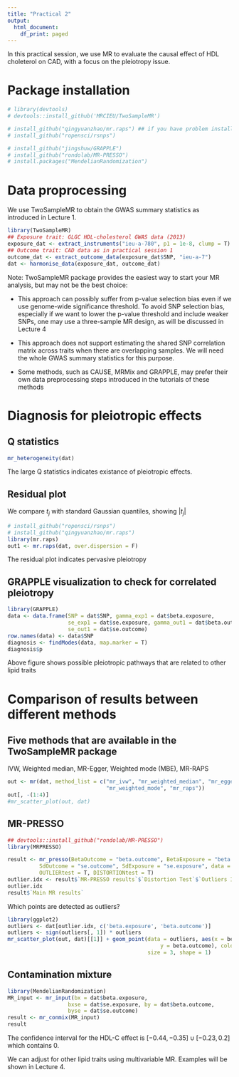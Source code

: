 ```yaml
---
title: "Practical 2"
output:
  html_document:
    df_print: paged
---
```


In this practical session, we use MR to evaluate the causal effect of HDL choleterol on CAD, with a focus on the pleiotropy issue.


# Package installation
```r
# library(devtools)
# devtools::install_github('MRCIEU/TwoSampleMR')

# install_github("qingyuanzhao/mr.raps") ## if you have problem installing the rsnps dependence package for mr.raps, you can try:
# install_github("ropensci/rsnps")

# install_github("jingshuw/GRAPPLE")
# install_github("rondolab/MR-PRESSO")
# install.packages("MendelianRandomization")
```

# Data proprocessing

We use TwoSampleMR to obtain the GWAS summary statistics as introduced in Lecture 1.

```r
library(TwoSampleMR)
## Exposure trait: GLGC HDL-cholesterol GWAS data (2013)
exposure_dat <- extract_instruments("ieu-a-780", p1 = 1e-8, clump = T)
## Outcome trait: CAD data as in practical session 1
outcome_dat <- extract_outcome_data(exposure_dat$SNP, "ieu-a-7")
dat <- harmonise_data(exposure_dat, outcome_dat)
```

Note: TwoSampleMR package provides the easiest way to start your MR analysis, but may not be the best choice:

- This approach can possibly suffer from p-value selection bias even if we use genome-wide significance threshold. To avoid SNP selection bias, especially if we want to lower the p-value threshold and include weaker SNPs, one may use a three-sample MR design, as will be discussed in Lecture 4

- This approach does not support estimating the shared SNP correlation matrix across traits when there are overlapping samples. We will need the whole GWAS summary statistics for this purpose. 

- Some methods, such as CAUSE, MRMix and GRAPPLE, may prefer their own data preprocessing steps introduced in the tutorials of these methods 


# Diagnosis for pleiotropic effects

## Q statistics
```r
mr_heterogeneity(dat)
```

The large Q statistics indicates existance of pleiotropic effects.

## Residual plot 

We compare $t_j$ with standard Gaussian quantiles, showing $|t_j|$
```r
# install_github("ropensci/rsnps")
# install_github("qingyuanzhao/mr.raps")
library(mr.raps)
out1 <- mr.raps(dat, over.dispersion = F)
```

The residual plot indicates pervasive pleiotropy

## GRAPPLE visualization to check for correlated pleiotropy

```r
library(GRAPPLE)
data <- data.frame(SNP = dat$SNP, gamma_exp1 = dat$beta.exposure,
                   se_exp1 = dat$se.exposure, gamma_out1 = dat$beta.outcome,
                   se_out1 = dat$se.outcome)
row.names(data) <- data$SNP
diagnosis <- findModes(data, map.marker = T)
diagnosis$p
```

Above figure shows possible pleiotropic pathways that are related to other lipid traits


# Comparison of results between different methods

## Five methods that are available in the TwoSampleMR package
IVW, Weighted median, MR-Egger, Weighted mode (MBE), MR-RAPS

```r
out <- mr(dat, method_list = c("mr_ivw", "mr_weighted_median", "mr_egger_regression",
                               "mr_weighted_mode", "mr_raps"))
out[, -(1:4)]
#mr_scatter_plot(out, dat)
```

## MR-PRESSO

```r
## devtools::install_github("rondolab/MR-PRESSO")
library(MRPRESSO)

result <- mr_presso(BetaOutcome = "beta.outcome", BetaExposure = "beta.exposure",
          SdOutcome = "se.outcome", SdExposure = "se.exposure", data = dat,
          OUTLIERtest = T, DISTORTIONtest = T)
outlier.idx <- result$`MR-PRESSO results`$`Distortion Test`$`Outliers Indices`
outlier.idx
result$`Main MR results`

```

Which points are detected as outliers?
```r
library(ggplot2)
outliers <- dat[outlier.idx, c('beta.exposure', 'beta.outcome')]
outliers <- sign(outliers[, 1]) * outliers
mr_scatter_plot(out, dat)[[1]] + geom_point(data = outliers, aes(x = beta.exposure, 
                                                y = beta.outcome), colour = "red",
                                            size = 3, shape = 1)
```


## Contamination mixture
```r
library(MendelianRandomization)
MR_input <- mr_input(bx = dat$beta.exposure,
                   bxse = dat$se.exposure, by = dat$beta.outcome,
                   byse = dat$se.outcome)
result <- mr_conmix(MR_input)
result
```
The confidence interval for the HDL-C effect is $[-0.44, -0.35]\cup [-0.23, 0.2]$ which contains $0$.

We can adjust for other lipid traits using multivariable MR. Examples will be shown in Lecture 4.

